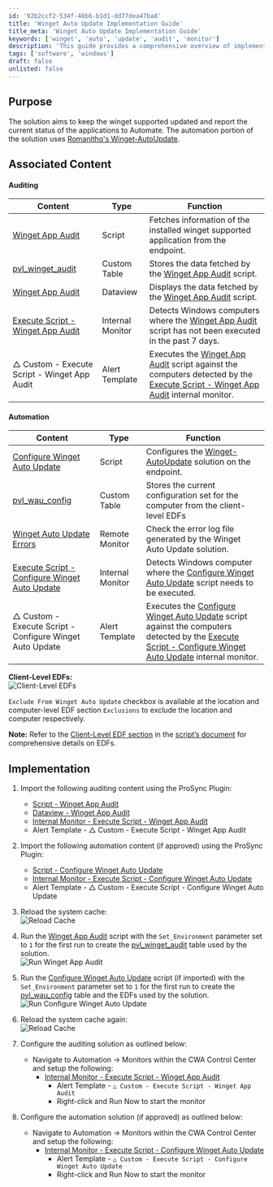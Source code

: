 ```yaml
---
id: '92b2ccf2-534f-46b6-b1d1-dd77dea47ba8'
title: 'Winget Auto Update Implementation Guide'
title_meta: 'Winget Auto Update Implementation Guide'
keywords: ['winget', 'auto', 'update', 'audit', 'monitor']
description: 'This guide provides a comprehensive overview of implementing the Winget Auto Update solution, including the necessary auditing and automation content, configuration steps, and monitoring setup to ensure that winget-supported applications are kept up to date and their statuses reported effectively.'
tags: ['software', 'windows']
draft: false
unlisted: false
---
```

## Purpose

The solution aims to keep the winget supported updated and report the current status of the applications to Automate. The automation portion of the solution uses [Romanitho's Winget-AutoUpdate](https://github.com/Romanitho/Winget-AutoUpdate).

## Associated Content

#### Auditing

| Content                                                                 | Type          | Function                                                                                          |
|-------------------------------------------------------------------------|---------------|---------------------------------------------------------------------------------------------------|
| [Winget App Audit](https://proval.itglue.com/DOC-5078775-17973895)    | Script        | Fetches information of the installed winget supported application from the endpoint.             |
| [pvl_winget_audit](https://proval.itglue.com/DOC-5078775-17973960)    | Custom Table  | Stores the data fetched by the [Winget App Audit](https://proval.itglue.com/DOC-5078775-17973895) script. |
| [Winget App Audit](https://proval.itglue.com/DOC-5078775-17973899)    | Dataview      | Displays the data fetched by the [Winget App Audit](https://proval.itglue.com/DOC-5078775-17973895) script. |
| [Execute Script - Winget App Audit](https://proval.itglue.com/DOC-5078775-17973897) | Internal Monitor | Detects Windows computers where the [Winget App Audit](https://proval.itglue.com/DOC-5078775-17973895) script has not been executed in the past 7 days. |
| △ Custom - Execute Script - Winget App Audit                             | Alert Template | Executes the [Winget App Audit](https://proval.itglue.com/DOC-5078775-17973895) script against the computers detected by the [Execute Script - Winget App Audit](https://proval.itglue.com/DOC-5078775-17973897) internal monitor. |

#### Automation

| Content                                                                 | Type          | Function                                                                                          |
|-------------------------------------------------------------------------|---------------|---------------------------------------------------------------------------------------------------|
| [Configure Winget Auto Update](https://proval.itglue.com/DOC-5078775-17973896) | Script        | Configures the [Winget-AutoUpdate](https://github.com/Romanitho/Winget-AutoUpdate) solution on the endpoint. |
| [pvl_wau_config](https://proval.itglue.com/DOC-5078775-17973964)      | Custom Table  | Stores the current configuration set for the computer from the client-level EDFs                  |
| [Winget Auto Update Errors](https://proval.itglue.com/DOC-5078775-17973900) | Remote Monitor | Check the error log file generated by the Winget Auto Update solution.                           |
| [Execute Script - Configure Winget Auto Update](https://proval.itglue.com/DOC-5078775-17973898) | Internal Monitor | Detects Windows computer where the [Configure Winget Auto Update](https://proval.itglue.com/DOC-5078775-17973896) script needs to be executed. |
| △ Custom - Execute Script - Configure Winget Auto Update               | Alert Template | Executes the [Configure Winget Auto Update](https://proval.itglue.com/DOC-5078775-17973896) script against the computers detected by the [Execute Script - Configure Winget Auto Update](https://proval.itglue.com/DOC-5078775-17973898) internal monitor. |

**Client-Level EDFs:**  
![Client-Level EDFs](../../static/img/Winget-Auto-Update/image_1.png)

`Exclude From Winget Auto Update` checkbox is available at the location and computer-level EDF section `Exclusions` to exclude the location and computer respectively.

**Note:** Refer to the [Client-Level EDF section](https://proval.itglue.com/5078775/docs/17973896#section-32120357) in the [script’s document](https://proval.itglue.com/DOC-5078775-17973896) for comprehensive details on EDFs.

## Implementation

1. Import the following auditing content using the ProSync Plugin:
   - [Script - Winget App Audit](https://proval.itglue.com/DOC-5078775-17973895)
   - [Dataview - Winget App Audit](https://proval.itglue.com/DOC-5078775-17973899)
   - [Internal Monitor - Execute Script - Winget App Audit](https://proval.itglue.com/DOC-5078775-17973897)
   - Alert Template - △ Custom - Execute Script - Winget App Audit

2. Import the following automation content (if approved) using the ProSync Plugin:
   - [Script - Configure Winget Auto Update](https://proval.itglue.com/DOC-5078775-17973896)
   - [Internal Monitor - Execute Script - Configure Winget Auto Update](https://proval.itglue.com/DOC-5078775-17973898)
   - Alert Template - △ Custom - Execute Script - Configure Winget Auto Update

3. Reload the system cache:  
   ![Reload Cache](../../static/img/Winget-Auto-Update/image_2.png)

4. Run the [Winget App Audit](https://proval.itglue.com/DOC-5078775-17973895) script with the `Set_Environment` parameter set to `1` for the first run to create the [pvl_winget_audit](https://proval.itglue.com/DOC-5078775-17973960) table used by the solution.  
   ![Run Winget App Audit](../../static/img/Winget-Auto-Update/image_3.png)

5. Run the [Configure Winget Auto Update](https://proval.itglue.com/DOC-5078775-17973896) script (if imported) with the `Set_Environment` parameter set to `1` for the first run to create the [pvl_wau_config](https://proval.itglue.com/DOC-5078775-17973964) table and the EDFs used by the solution.  
   ![Run Configure Winget Auto Update](../../static/img/Winget-Auto-Update/image_4.png)

6. Reload the system cache again:  
   ![Reload Cache](../../static/img/Winget-Auto-Update/image_2.png)

7. Configure the auditing solution as outlined below:
   - Navigate to Automation → Monitors within the CWA Control Center and setup the following:
     - [Internal Monitor - Execute Script - Winget App Audit](https://proval.itglue.com/DOC-5078775-17973897)  
       - Alert Template - `△ Custom - Execute Script - Winget App Audit`
       - Right-click and Run Now to start the monitor

8. Configure the automation solution (if approved) as outlined below:
   - Navigate to Automation → Monitors within the CWA Control Center and setup the following:
     - [Internal Monitor - Execute Script - Configure Winget Auto Update](https://proval.itglue.com/DOC-5078775-17973898)  
       - Alert Template - `△ Custom - Execute Script - Configure Winget Auto Update`
       - Right-click and Run Now to start the monitor











